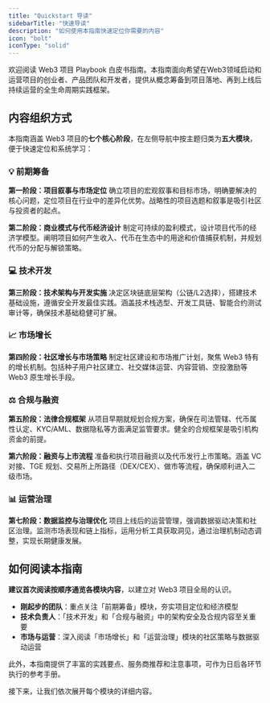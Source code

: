 ```yaml
---
title: "Quickstart 导读"
sidebarTitle: "快速导读"
description: "如何使用本指南快速定位你需要的内容"
icon: "bolt"
iconType: "solid"
---
```


欢迎阅读 Web3 项目 Playbook 白皮书指南。本指南面向希望在Web3领域启动和运营项目的创业者、产品团队和开发者，提供从概念筹备到项目落地、再到上线后持续运营的全生命周期实践框架。

## 内容组织方式

本指南涵盖 Web3 项目的**七个核心阶段**，在左侧导航中按主题归类为**五大模块**，便于快速定位和系统学习：

### 💡 前期筹备

**第一阶段：项目叙事与市场定位**
确立项目的宏观叙事和目标市场，明确要解决的核心问题，定位项目在行业中的差异化优势。战略性的项目选题和叙事是吸引社区与投资者的起点。

**第二阶段：商业模式与代币经济设计**
制定可持续的盈利模式，设计项目代币的经济学模型。阐明项目如何产生收入、代币在生态中的用途和价值捕获机制，并规划代币的分配与解锁策略。

### 💻 技术开发

**第三阶段：技术架构与开发实施**
决定区块链底层架构（公链/L2选择），搭建技术基础设施，遵循安全开发最佳实践。涵盖技术栈选型、开发工具链、智能合约测试审计等，确保技术基础稳健可扩展。

### 📈 市场增长

**第四阶段：社区增长与市场策略**
制定社区建设和市场推广计划，聚焦 Web3 特有的增长机制。包括种子用户社区建立、社交媒体运营、内容营销、空投激励等 Web3 原生增长手段。

### ⚖️ 合规与融资

**第五阶段：法律合规框架**
从项目早期就规划合规方案，确保在司法管辖、代币属性认定、KYC/AML、数据隐私等方面满足监管要求。健全的合规框架是吸引机构资金的前提。

**第六阶段：融资与上市流程**
准备和执行项目融资以及代币发行上市策略。涵盖 VC 对接、TGE 规划、交易所上所路径（DEX/CEX）、做市等流程，确保顺利进入二级市场。

### 📊 运营治理

**第七阶段：数据监控与治理优化**
项目上线后的运营管理，强调数据驱动决策和社区治理。监测市场表现和链上指标，运用分析工具获取洞见，通过治理机制动态调整，实现长期健康发展。

## 如何阅读本指南

**建议首次阅读按顺序通览各模块内容**，以建立对 Web3 项目全局的认识。

- **刚起步的团队**：重点关注「前期筹备」模块，夯实项目定位和经济模型
- **技术负责人**：「技术开发」和「合规与融资」中的架构安全及合规内容至关重要
- **市场与运营**：深入阅读「市场增长」和「运营治理」模块的社区策略与数据驱动运营

此外，本指南提供了丰富的实践要点、服务商推荐和注意事项，可作为日后各环节执行的参考手册。

接下来，让我们依次展开每个模块的详细内容。
